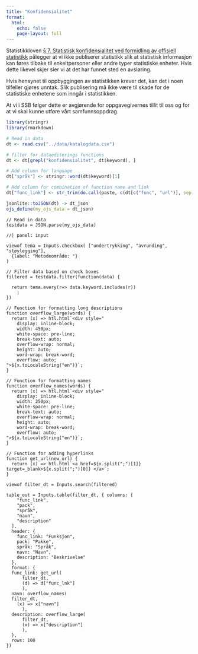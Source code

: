 ```yaml
---
title: "Konfidensialitet"
format:
  html:
    echo: false
    page-layout: full
---
```


Statistikkloven [§ 7. Statistisk konfidensialitet ved formidling av offisiell statistikk](https://lovdata.no/lov/2019-06-21-32/§7) pålegger at vi ikke publiserer statistikk slik at statistisk informasjon kan føres tilbake til enkeltpersoner eller andre typer statistiske enheter. Hvis dette likevel skjer sier vi at det har funnet sted en avsløring.

Hvis hensynet til oppbyggingen av statistikken krever det, kan det i noen tilfeller gjøres unntak. Slik publisering må ikke være til skade for de statistiske enhetene som inngår i statistikken. 

At vi i SSB følger dette er avgjørende for oppgavegivernes tillit til oss og for at vi skal kunne utføre vårt samfunnsoppdrag.


```r
library(stringr)
library(rmarkdown)

# Read in data
dt <- read.csv("../data/katalogdata.csv")

# filter for dataediterings functions
dt <- dt[grepl("konfidensialitet", dt$keyword), ]

# Add column for language
dt["språk"] <- stringr::word(dt$keyword)[1]

# Add column for combination of function name and link
dt["func_link"] <- str_trim(do.call(paste, c(dt[c("func", "url")], sep = ";")))

jsonlite::toJSON(dt) -> dt_json
ojs_define(my_ojs_data = dt_json)
```

```ojs
// Read in data
testdata = JSON.parse(my_ojs_data)
```

```ojs
//| panel: input

viewof tema = Inputs.checkbox( ["undertrykking", "avrunding", "støylegging"],
  {label: "Metodeområde: "}
)

```



```ojs
// Filter data based on check boxes
filtered = testdata.filter(function(data) {
  
  return tema.every(r=> data.keyword.includes(r))
    ;
})

```

```ojs

// Function for formatting long descriptions
function overflow_large(words) {
  return (x) => htl.html`<div style="
    display: inline-block;
    width: 450px;
    white-space: pre-line;
    break-text: auto;
    overflow-wrap: normal;
    height: auto;
    word-wrap: break-word;
    overflow: auto;
">${x.toLocaleString("en")}`;
}

// Function for formatting names
function overflow_names(words) {
  return (x) => htl.html`<div style="
    display: inline-block;
    width: 250px;
    white-space: pre-line;
    break-text: auto;
    overflow-wrap: normal;
    height: auto;
    word-wrap: break-word;
    overflow: auto;
">${x.toLocaleString("en")}`;
}

// Function for adding hyperlinks
function get_url(new_url) {
  return (x) => htl.html`<a href=${x.split(";")[1]} target=_blank>${x.split(";")[0]} </a>`;
}

```

```ojs
viewof filter_dt = Inputs.search(filtered)

table_out = Inputs.table(filter_dt, { columns: [
    "func_link",
    "pack",
    "språk",
    "navn",
    "description"
  ],
  header: {
    func_link: "Funksjon",
    pack: "Pakke",
    språk: "Språk",
    navn: "Navn",
    description: "Beskrivelse"
  },
  format: {
  func_link: get_url(
      filter_dt, 
      (d) => d["func_lnk"]
      ),
  navn: overflow_names(
  filter_dt,
    (x) => x["navn"]
      ),
  description: overflow_large(
      filter_dt,
      (x) => x["description"]
      ),
  },
  rows: 100
})

```


